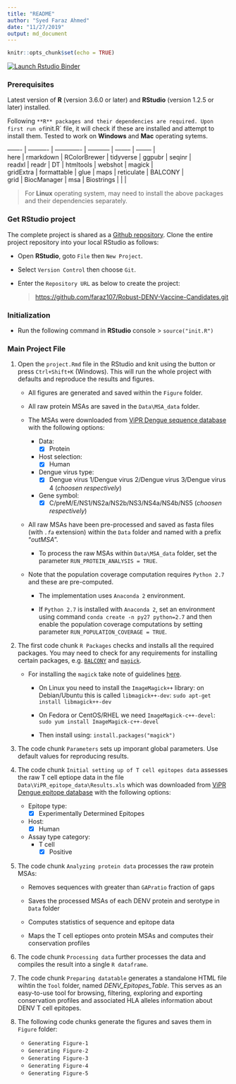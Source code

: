 ```yaml
---
title: "README"
author: "Syed Faraz Ahmed"
date: "11/27/2019"
output: md_document
---
```


```r
knitr::opts_chunk$set(echo = TRUE)
```

<!-- badges: start -->
[![Launch Rstudio Binder](http://mybinder.org/badge_logo.svg)](https://mybinder.org/v2/gh/faraz107/Robust-DENV-Vaccine-Candidates/master?urlpath=rstudio)
<!-- badges: end -->


### Prerequisites

Latest version of **R** (version 3.6.0 or later) and **RStudio** (version 1.2.5 or later) installed.

Following `**R** packages and their dependencies are required. Upon first run of `init.R` file, it will check if these are installed and attempt to install them. Tested to work on **Windows** and **Mac** operating sytems. 

| ------- | ---------- | ------------- | ----------- | -------- | -------- |
| here | rmarkdown | RColorBrewer | tidyverse | ggpubr | seqinr |
| readxl |  readr | DT | htmltools | webshot | magick |
| gridExtra | formattable | glue | maps | reticulate | BALCONY |
| grid | BiocManager | msa | Biostrings | | |

> For **Linux** operating system, may need to install the above packages and their dependencies separately.


### Get RStudio project

The complete project is shared as a [Github
repository](https://github.com/faraz107/Robust-DENV-Vaccine-Candidates). Clone the entire project repository into your local RStudio as follows:

-   Open **RStudio**, goto `File` then `New Project`.
-   Select `Version Control` then choose `Git`.
-   Enter the `Repository URL` as below to create the project: 

    >   <a href="https://github.com/faraz107/Robust-DENV-Vaccine-Candidates.git" class="uri">https://github.com/faraz107/Robust-DENV-Vaccine-Candidates.git</a>
    
### Initialization

-   Run the following command in **RStudio** console
>   `source("init.R")`

### Main Project File

1. Open the `project.Rmd` file in the RStudio and knit using the button or press `Ctrl+Shift+K` (Windows). This will run the whole project with defaults and reproduce the results and figures.

    * All figures are generated and saved within the `Figure` folder.
  
    * All raw protein MSAs are saved in the `Data\MSA_data` folder.
    
    * The MSAs were downloaded from [ViPR Dengue sequence database](https://www.viprbrc.org/brc/vipr_protein_search.spg?method=ShowCleanSearch&decorator=flavi_dengue) with the following options:

      - Data:
        + [x] Protein

      - Host selection: 
        + [x] Human
    
      - Dengue virus type:  
        - [x] Dengue virus 1/Dengue virus 2/Dengue virus 3/Dengue virus 4 (*choosen respectively*)

      - Gene symbol:  
        - [x] C/preM/E/NS1/NS2a/NS2b/NS3/NS4a/NS4b/NS5 (*choosen respectively*)
    
    * All raw MSAs have been pre-processed and saved as fasta files (with *`.fa`* extension) within the `Data` folder and named with a prefix "*outMSA*".
  
      - To process the raw MSAs within `Data\MSA_data` folder, set the parameter `RUN_PROTEIN_ANALYSIS = TRUE`.
    
    * Note that the population coverage computation requires `Python 2.7` and these are pre-computed. 
  
      - The implementation uses `Anaconda 2` environment. 
    
      - If `Python 2.7` is installed with `Anaconda 2`, set an environment using command `conda create -n py27 python=2.7` and then enable the population coverage computations by setting parameter `RUN_POPULATION_COVERAGE = TRUE`.

2. The first code chunk `R Packages` checks and installs all the required packages. You may need to check for any requirements for installing certain packages, e.g. [`BALCONY`](https://cran.r-project.org/web/packages/BALCONY/index.html) and [`magick`](https://cran.r-project.org/web/packages/magick/index.html).
    
    * For installing the `magick` take note of guidelines [here](https://cran.r-project.org/web/packages/magick/vignettes/intro.html).
    
      + On Linux you need to install the `ImageMagick++` library: on Debian/Ubuntu this is called `libmagick++-dev`:
        `sudo apt-get install libmagick++-dev`
      
      + On Fedora or CentOS/RHEL we need `ImageMagick-c++-devel`:
        `sudo yum install ImageMagick-c++-devel`
        
      + Then install using:
        `install.packages("magick")`

3. The code chunk `Parameters` sets up imporant global parameters. Use default values for reproducing results.

4. The code chunk `Initial setting up of T cell epitopes data` assesses the raw T cell eptiope data in the file `Data\ViPR_epitope_data\Results.xls` which was downloaded from [ViPR Dengue epitope database](https://www.viprbrc.org/brc/vipr_virusEpitope_search.spg?method=ShowCleanSearch&decorator=flavi_dengue) with the following options:

    - Epitope type:
      + [x] Experimentally Determined Epitopes

    - Host: 
      + [x] Human

    - Assay type category:  
      + T cell 
        - [x] Positive

5. The code chunk `Analyzing protein data` processes the raw protein MSAs:

    + Removes sequences with greater than `GAPratio` fraction of gaps
  
    + Saves the processed MSAs of each DENV protein and serotype in `Data` folder
  
    + Computes statistics of sequence and epitope data
  
    + Maps the T cell eptiopes onto protein MSAs and computes their conservation profiles
  
6. The code chunk `Processing data` further processes the data and compiles the result into a single `R dataframe`.

7. The code chunk `Preparing datatable` generates a standalone HTML file wihtin the `Tool` folder, named *DENV_Epitopes_Table*. This serves as an easy-to-use tool for browsing, filtering, exploring and  exporting conservation profiles and associated HLA alleles information about DENV T cell epitopes.

8. The following code chunks generate the figures and saves them in `Figure` folder:

    * `Generating Figure-1`
    * `Generating Figure-2`
    * `Generating Figure-3`
    * `Generating Figure-4`
    * `Generating Figure-5`